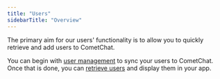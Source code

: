 ```yaml
---
title: "Users"
sidebarTitle: "Overview"
---
```




The primary aim for our users' functionality is to allow you to quickly retrieve and add users to CometChat.

You can begin with [user management](/sdk/ios/user-management) to sync your users to CometChat. Once that is done, you can [retrieve users](/sdk/ios/retrieve-users) and display them in your app.
